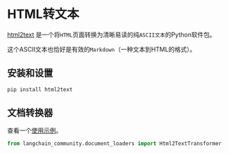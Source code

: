 # HTML转文本

[html2text](https://github.com/Alir3z4/html2text/) 是一个将`HTML`页面转换为清晰易读的纯`ASCII文本`的Python软件包。

这个ASCII文本也恰好是有效的`Markdown`（一种文本到HTML的格式）。

## 安装和设置

```bash
pip install html2text
```

## 文档转换器

查看一个[使用示例](/docs/integrations/document_transformers/html2text)。

```python
from langchain_community.document_loaders import Html2TextTransformer
```